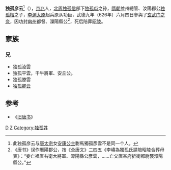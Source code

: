 {{refimprove|time=2015-03-13T11:12:38+00:00}}
'''独孤彦云'''<ref>此独孤彦云与[[唐太宗|唐太宗]]女[[安康公主_(唐太宗)|安康公主]]駙馬獨孤彥雲不是同一个人。</ref>（{{bd|？||？||}}），[[京兆|京兆]]人，[[北周|北周]][[独孤信|独孤信]]部下[[独孤屯|独孤屯]]之孙，[[隋朝|隋朝]]並州總管、汝陽郡公[[独孤楷|独孤楷]]之子，[[李渊|李渊]][[太原|太原]]起兵原从功臣，武德九年（626年）六月四日參與了[[玄武门之变|玄武门之变]]，因功封[[幽州|幽州]]都督、潥陽縣公<ref>《唐书》误作曆陽郡公，按《全唐文》二四五《李嶠為獨孤氏請陪昭陵合葬母表》：“妾亡祖唐右衛大將軍、潥陽縣公彥雲，……亡父唐某府折衝都尉襲潥陽縣公。”</ref>，死后陪葬[[唐昭陵|昭陵]]。

==家族==
===兄===
*独孤淩雲
*独孤平雲，千牛將軍、安丘公。
*独孤滕雲
*[[独孤卿云|独孤卿云]]

== 参考 ==
*《[[旧唐书|旧唐书]]》

[[Category:唐朝县公|D]]
[[Category:京兆独孤氏|Z]]
[[Category:独孤姓|Category:独孤姓]]